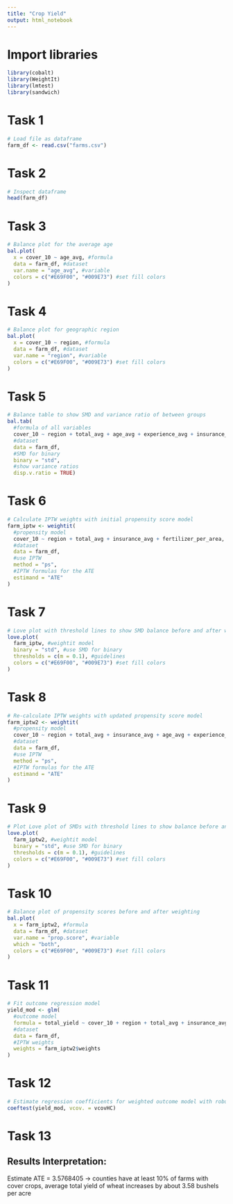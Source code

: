 ```yaml
---
title: "Crop Yield"
output: html_notebook
---
```


# Import libraries
```r
library(cobalt)
library(WeightIt)
library(lmtest)
library(sandwich)
```

# Task 1
```r
# Load file as dataframe
farm_df <- read.csv("farms.csv")
```

# Task 2
```r
# Inspect dataframe
head(farm_df)
```

# Task 3
```r
# Balance plot for the average age
bal.plot(
  x = cover_10 ~ age_avg, #formula
  data = farm_df, #dataset
  var.name = "age_avg", #variable
  colors = c("#E69F00", "#009E73") #set fill colors
)
```

# Task 4
```r
# Balance plot for geographic region
bal.plot(
  x = cover_10 ~ region, #formula
  data = farm_df, #dataset
  var.name = "region", #variable
  colors = c("#E69F00", "#009E73") #set fill colors
)

```

# Task 5
```r
# Balance table to show SMD and variance ratio of between groups
bal.tab(
  #formula of all variables
  cover_10 ~ region + total_avg + age_avg + experience_avg + insurance_avg + easement_p + conservation_till_avg + fertilizer_per_area,
  #dataset
  data = farm_df, 
  #SMD for binary
  binary = "std", 
  #show variance ratios
  disp.v.ratio = TRUE)
```

# Task 6
```r
# Calculate IPTW weights with initial propensity score model
farm_iptw <- weightit(
  #propensity model
  cover_10 ~ region + total_avg + insurance_avg + fertilizer_per_area,
  #dataset
  data = farm_df,
  #use IPTW
  method = "ps",
  #IPTW formulas for the ATE
  estimand = "ATE"
)
```

# Task 7
```r
# Love plot with threshold lines to show SMD balance before and after weighting
love.plot(
  farm_iptw, #weightit model
  binary = "std", #use SMD for binary
  thresholds = c(m = 0.1), #guidelines
  colors = c("#E69F00", "#009E73") #set fill colors
)

```

# Task 8
```r
# Re-calculate IPTW weights with updated propensity score model
farm_iptw2 <- weightit(
  #propensity model
  cover_10 ~ region + total_avg + insurance_avg + age_avg + experience_avg + easement_p + conservation_till_avg,
  #dataset
  data = farm_df,
  #use IPTW
  method = "ps",
  #IPTW formulas for the ATE
  estimand = "ATE"
)
```

# Task 9
```r
# Plot Love plot of SMDs with threshold lines to show balance before and after IPTW procedure
love.plot(
  farm_iptw2, #weightit model
  binary = "std", #use SMD for binary
  thresholds = c(m = 0.1), #guidelines
  colors = c("#E69F00", "#009E73") #set fill colors
)

```

# Task 10
```r
# Balance plot of propensity scores before and after weighting
bal.plot(
  x = farm_iptw2, #formula
  data = farm_df, #dataset
  var.name = "prop.score", #variable
  which = "both",
  colors = c("#E69F00", "#009E73") #set fill colors
)
```

# Task 11
```r
# Fit outcome regression model
yield_mod <- glm(
  #outcome model
  formula = total_yield ~ cover_10 + region + total_avg + insurance_avg + age_avg + experience_avg + insurance_avg + easement_p + conservation_till_avg,
  #dataset 
  data = farm_df,
  #IPTW weights
  weights = farm_iptw2$weights
)

```

# Task 12
```r
# Estimate regression coefficients for weighted outcome model with robust standard errors
coeftest(yield_mod, vcov. = vcovHC)


```

# Task 13

## Results Interpretation: 

Estimate ATE = 3.5768405 -> counties have at least 10% of farms with cover crops, average total yield of wheat increases by about 3.58 bushels per acre


